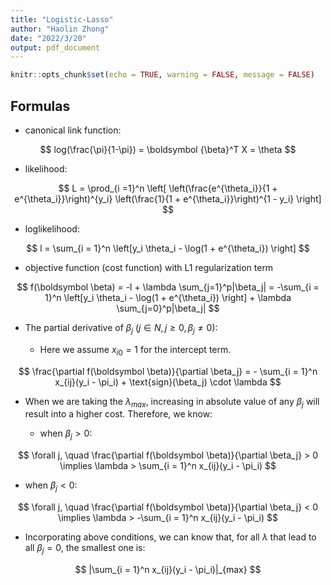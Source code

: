 ```yaml
---
title: "Logistic-Lasso"
author: "Haolin Zhong"
date: "2022/3/20"
output: pdf_document
---
```


```r
knitr::opts_chunk$set(echo = TRUE, warning = FALSE, message = FALSE)
```

## Formulas

- canonical link function:

$$
log(\frac{\pi}{1-\pi}) = \boldsymbol {\beta}^T X = \theta
$$

- likelihood:

$$
L = \prod_{i =1}^n \left[ \left(\frac{e^{\theta_i}}{1 + e^{\theta_i}}\right)^{y_i} \left(\frac{1}{1 + e^{\theta_i}}\right)^{1 - y_i}  \right]
$$

- loglikelihood:

$$
l = \sum_{i = 1}^n \left[y_i \theta_i - \log(1 + e^{\theta_i}) \right]
$$


- objective function (cost function) with L1 regularization term

$$
f(\boldsymbol \beta) = -l + \lambda \sum_{j=1}^p|\beta_j| = -\sum_{i = 1}^n \left[y_i \theta_i - \log(1 + e^{\theta_i}) \right] + \lambda \sum_{j=0}^p|\beta_j|
$$


- The partial derivative of $\beta_j$ ($j \in N, j \geq 0, \beta_j \not = 0$):

  - Here we assume $x_{i0} = 1$ for the intercept term.

$$
\frac{\partial f(\boldsymbol \beta)}{\partial \beta_j} = - \sum_{i = 1}^n x_{ij}(y_i - \pi_i) + \text{sign}(\beta_j) \cdot \lambda
$$


- When we are taking the $\lambda_{max}$, increasing in absolute value of any $\beta_j$ will result into a higher cost. Therefore, we know:

  - when $\beta_j > 0$:

$$
\forall j, \quad  \frac{\partial f(\boldsymbol \beta)}{\partial \beta_j} > 0 \implies \lambda > \sum_{i = 1}^n x_{ij}(y_i - \pi_i)
$$

  - when $\beta_j < 0$:
  
$$
\forall j, \quad  \frac{\partial f(\boldsymbol \beta)}{\partial \beta_j} < 0 \implies \lambda > -\sum_{i = 1}^n x_{ij}(y_i - \pi_i)
$$


- Incorporating above conditions, we can know that, for all $\lambda$ that lead to all $\beta_j = 0$, the smallest one is:

$$
|\sum_{i = 1}^n x_{ij}(y_i - \pi_i)|_{max}
$$

